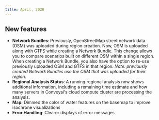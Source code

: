 ```yaml
---
title: April, 2020
---
```


## New features

- **Network Bundles**: Previously, OpenStreetMap street network data (OSM) was uploaded during region creation. Now, OSM is uploaded along with GTFS while creating a Network Bundle. This change allows you to compare scenarios built on different OSM within a single region. When creating a Network Bundle, you also have the option to re-use previously uploaded OSM and GTFS in that region. _Note: previously created Network Bundles use the OSM that was uploaded for their region._
- **Regional Analysis Status**: A running regional analysis now shows additional information, including a remaining time estimate and how many servers in Conveyal's cloud compute cluster are processing the analysis.
- **Map**: Dimmed the color of water features on the basemap to improve isochrone visualizations
- **Error Handling**: Clearer displays of error messages
